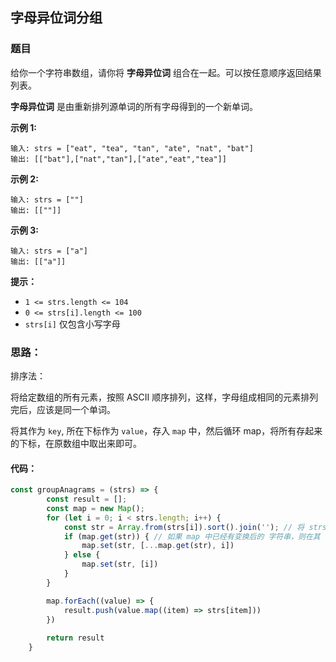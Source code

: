 ## 字母异位词分组


<TitleMsg
    link='https://leetcode.cn/problems/group-anagrams/description/'
    level='middle'
    title='No.49 字母异位词分组'
/>

### 题目

给你一个字符串数组，请你将 **字母异位词** 组合在一起。可以按任意顺序返回结果列表。

**字母异位词** 是由重新排列源单词的所有字母得到的一个新单词。

 

**示例 1:**

```
输入: strs = ["eat", "tea", "tan", "ate", "nat", "bat"]
输出: [["bat"],["nat","tan"],["ate","eat","tea"]]
```

**示例 2:**

```
输入: strs = [""]
输出: [[""]]
```

**示例 3:**

```
输入: strs = ["a"]
输出: [["a"]]
```

 

**提示：**

- `1 <= strs.length <= 104`
- `0 <= strs[i].length <= 100`
- `strs[i]` 仅包含小写字母



### 思路：

排序法：

将给定数组的所有元素，按照 ASCII 顺序排列，这样，字母组成相同的元素排列完后，应该是同一个单词。

将其作为 `key`, 所在下标作为 `value`，存入 `map` 中，然后循环 map，将所有存起来的下标，在原数组中取出来即可。

#### 代码：

```javascript
const groupAnagrams = (strs) => {
        const result = [];
        const map = new Map();
        for (let i = 0; i < strs.length; i++) {
            const str = Array.from(strs[i]).sort().join(''); // 将 strs 中每个元素按照 ASCII 顺序排列，并再变回数组。
            if (map.get(str)) { // 如果 map 中已经有变换后的 字符串，则在其 value 中 存入key
                map.set(str, [...map.get(str), i])
            } else {
                map.set(str, [i])
            }
        }

        map.forEach((value) => {
            result.push(value.map((item) => strs[item]))
        })
        
        return result
    }
```

